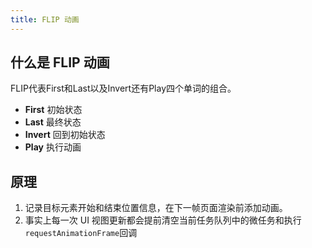 ```yaml
---
title: FLIP 动画
---
```



## 什么是 FLIP 动画

FLIP代表First和Last以及Invert还有Play四个单词的组合。

- **First** 初始状态
- **Last** 最终状态
- **Invert** 回到初始状态
- **Play** 执行动画

<Flip client:idle />

## 原理

1. 记录目标元素开始和结束位置信息，在下一帧页面渲染前添加动画。
2. 事实上每一次 UI 视图更新都会提前清空当前任务队列中的微任务和执行`requestAnimationFrame`回调

